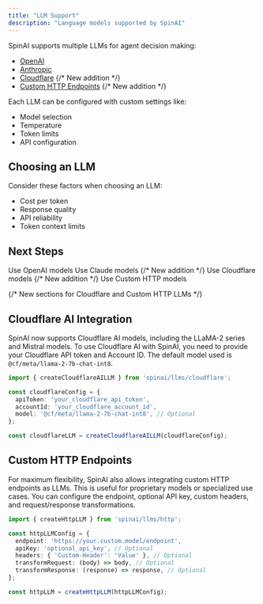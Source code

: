 ```yaml
---
title: "LLM Support"
description: "Language models supported by SpinAI"
---
```


SpinAI supports multiple LLMs for agent decision making:

- [OpenAI](/llms/openai)
- [Anthropic](/llms/anthropic)
- [Cloudflare](/llms/cloudflare) {/* New addition */}
- [Custom HTTP Endpoints](/llms/custom-http) {/* New addition */}

Each LLM can be configured with custom settings like:

- Model selection
- Temperature
- Token limits
- API configuration

## Choosing an LLM

Consider these factors when choosing an LLM:

- Cost per token
- Response quality
- API reliability
- Token context limits

## Next Steps

<CardGroup>
  <Card title="OpenAI Setup" icon="openai" href="/llms/openai">
    Use OpenAI models
  </Card>
  <Card title="Anthropic Setup" icon="brain" href="/llms/anthropic">
    Use Claude models
  </Card>
  <Card title="Cloudflare Setup" icon="cloud" href="/llms/cloudflare"> {/* New addition */}
    Use Cloudflare models
  </Card>
  <Card title="Custom HTTP Setup" icon="code" href="/llms/custom-http"> {/* New addition */}
    Use Custom HTTP models
  </Card>
</CardGroup>

{/* New sections for Cloudflare and Custom HTTP LLMs */}

## Cloudflare AI Integration

SpinAI now supports Cloudflare AI models, including the LLaMA-2 series and Mistral models. To use Cloudflare AI with SpinAI, you need to provide your Cloudflare API token and Account ID. The default model used is `@cf/meta/llama-2-7b-chat-int8`.

```typescript
import { createCloudflareAILLM } from 'spinai/llms/cloudflare';

const cloudflareConfig = {
  apiToken: 'your_cloudflare_api_token',
  accountId: 'your_cloudflare_account_id',
  model: '@cf/meta/llama-2-7b-chat-int8', // Optional
};

const cloudflareLLM = createCloudflareAILLM(cloudflareConfig);
```

## Custom HTTP Endpoints

For maximum flexibility, SpinAI also allows integrating custom HTTP endpoints as LLMs. This is useful for proprietary models or specialized use cases. You can configure the endpoint, optional API key, custom headers, and request/response transformations.

```typescript
import { createHttpLLM } from 'spinai/llms/http';

const httpLLMConfig = {
  endpoint: 'https://your.custom.model/endpoint',
  apiKey: 'optional_api_key', // Optional
  headers: { 'Custom-Header': 'Value' }, // Optional
  transformRequest: (body) => body, // Optional
  transformResponse: (response) => response, // Optional
};

const httpLLM = createHttpLLM(httpLLMConfig);